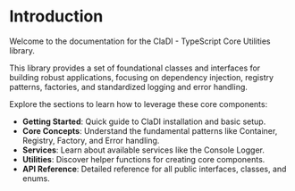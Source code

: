 # Introduction

Welcome to the documentation for the ClaDI - TypeScript Core Utilities library.

This library provides a set of foundational classes and interfaces for building robust applications, focusing on dependency injection, registry patterns, factories, and standardized logging and error handling.

Explore the sections to learn how to leverage these core components:

- **Getting Started**: Quick guide to ClaDI installation and basic setup.
- **Core Concepts**: Understand the fundamental patterns like Container, Registry, Factory, and Error handling.
- **Services**: Learn about available services like the Console Logger.
- **Utilities**: Discover helper functions for creating core components.
- **API Reference**: Detailed reference for all public interfaces, classes, and enums. 
